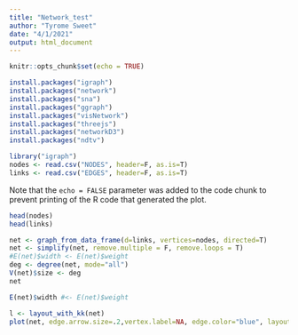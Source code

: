 ```yaml
---
title: "Network_test"
author: "Tyrome Sweet"
date: "4/1/2021"
output: html_document
---
```


```r
knitr::opts_chunk$set(echo = TRUE)
```

```r
install.packages("igraph") 
install.packages("network") 
install.packages("sna")
install.packages("ggraph")
install.packages("visNetwork")
install.packages("threejs")
install.packages("networkD3")
install.packages("ndtv")
```

```r
library("igraph")
nodes <- read.csv("NODES", header=F, as.is=T)
links <- read.csv("EDGES", header=F, as.is=T)
```

Note that the `echo = FALSE` parameter was added to the code chunk to prevent printing of the R code that generated the plot.
```r
head(nodes)
head(links)
```

```r
net <- graph_from_data_frame(d=links, vertices=nodes, directed=T)
net <- simplify(net, remove.multiple = F, remove.loops = T)
#E(net)$width <- E(net)$weight
deg <- degree(net, mode="all")
V(net)$size <- deg
net
```
```r
E(net)$width #<- E(net)$weight
```
```r
l <- layout_with_kk(net)
plot(net, edge.arrow.size=.2,vertex.label=NA, edge.color="blue", layout=layout_with_gem)
```